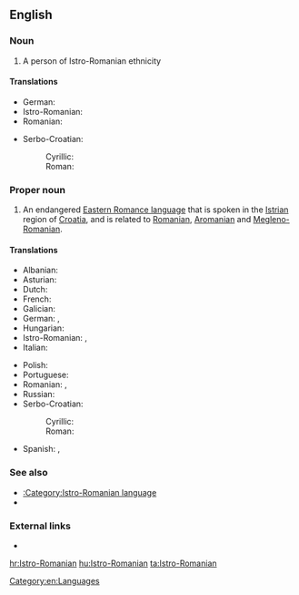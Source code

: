 ==English==
{{wikipedia|Istro-Romanian}}

===Noun===
{{en-noun}}

# A person of Istro-Romanian ethnicity

====Translations====
{{trans-top|person}}
* German: {{t-|de|Istrorumäne|m}}
* Istro-Romanian: {{tø|ruo|rumâr|m}}
* Romanian: {{t-|ro|istroromân|m}}
{{trans-mid}}
* Serbo-Croatian:
*: Cyrillic: {{t-|sh|Истрорумуњ|m}}
*: Roman: {{t-|sh|Istrorumunj|m}}
{{trans-bottom}}

===Proper noun===
{{en-proper noun}}

# An endangered [[w:Eastern Romance languages|Eastern Romance language]] that is spoken in the [[Istria]]n region of [[Croatia]], and is related to [[Romanian]], [[Aromanian]] and [[Megleno-Romanian]].

====Translations====
{{trans-top|language}}
* Albanian: {{t-|sq|istrorumun|f}}
* Asturian: {{t-|ast|istrorrumanu}}
* Dutch: {{t-|nl|Istro-Roemeens}}
* French: {{t-|fr|Istro-roumain}}
* Galician: {{t-|gl|lingua istrio-romanesa|f}}
* German: {{t-|de|Istrorumänische Sprache|f}}, {{t-|de|Istrorumänisch|n}}
* Hungarian: {{t-|hu|isztroromán nyelv}}
* Istro-Romanian: {{tø|ruo|vlăşeşte}},  {{tø|ruo|rumâreşte}}
* Italian: {{t-|it|lengua istrorumena|f}}
{{trans-mid}}
* Polish: {{t-|pl|istrorumuński|m}}
* Portuguese: {{t-|pt|língua istro-romena|f}}
* Romanian: {{t-|ro|limba istroromână|f}}, {{t-|ro|istroromână|f}}
* Russian: {{t-|ru|истрорумынский язык}}
* Serbo-Croatian:
*: Cyrillic: {{t-|sh|истрорумуњски}}
*: Roman: {{t-|sh|istrorumunjski}}
* Spanish: {{t-|es|idioma istrorrumano|m}}, {{t-|es|istrorrumano|m}}
{{trans-bottom}}

===See also===
* [[:Category:Istro-Romanian language]]
* {{langlist}}

===External links===
* {{ethnologue|code=ruo}}

[[Category:en:Languages]]

[[hr:Istro-Romanian]]
[[hu:Istro-Romanian]]
[[ta:Istro-Romanian]]